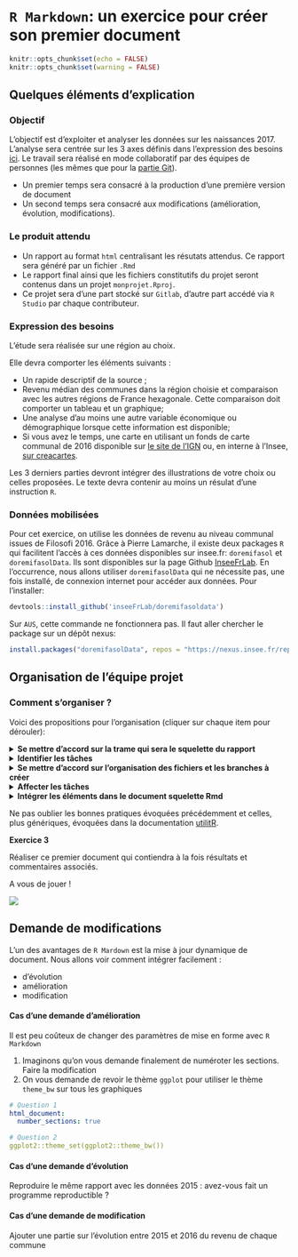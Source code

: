 # `R Markdown`: un exercice pour créer son premier document {#rmdexo}

```r
knitr::opts_chunk$set(echo = FALSE)
knitr::opts_chunk$set(warning = FALSE)
```

## Quelques éléments d'explication

### Objectif

L'objectif est d'exploiter et analyser les données sur les naissances 2017.
L'analyse sera centrée sur les 3 axes définis dans
l'expression des besoins [ici](#besoins).
Le travail sera réalisé en mode collaboratif par des équipes de personnes 
(les mêmes que pour la [partie Git](#git)).

* Un premier temps sera consacré à la production d'une première version de document
* Un second temps sera consacré aux modifications  (amélioration, évolution, modifications).


### Le produit attendu

* Un rapport au format `html` centralisant les résutats attendus. Ce rapport sera généré par un fichier `.Rmd`
* Le rapport final ainsi que les fichiers constitutifs du projet seront contenus dans un projet `monprojet.Rproj`. 
* Ce projet sera d'une part stocké sur `Gitlab`, d'autre part accédé via `R Studio` par chaque contributeur. 


### Expression des besoins {#besoins}

L'étude sera réalisée sur une région au choix.

Elle devra comporter les éléments suivants : 

* Un rapide descriptif de la source ;
* Revenu médian des communes dans la région choisie et comparaison avec les autres régions de France hexagonale.
Cette comparaison doit comporter un tableau et un graphique;
* Une analyse d'au moins une autre variable économique ou démographique lorsque cette information est disponible;
* Si vous avez le temps, une carte en utilisant un fonds de carte communal de 2016 disponible sur [le site de l'IGN](https://geoservices.ign.fr/documentation/diffusion/telechargement-donnees-libres.html#les-bases-de-donn%C3%A9es-au-format-vectoriel) ou, en interne à l'Insee, [sur creacartes](https://creacartes.insee.fr/accueil).


Les 3 derniers parties devront intégrer des illustrations de votre choix ou celles proposées. 
Le texte devra contenir au moins un résulat d'une instruction `R`.


### Données mobilisées

Pour cet exercice, on utilise les données de revenu au niveau communal issues
de Filosofi 2016. Grâce à Pierre Lamarche, il existe deux packages `R` qui 
facilitent l'accès à ces données disponibles sur insee.fr: `doremifasol` et
`doremifasolData`. Ils sont disponibles sur la page Github
[InseeFrLab](https://github.com/InseeFrLab). En l'occurrence, nous allons
utiliser `doremifasolData` qui ne nécessite pas, une fois installé, de connexion
internet pour accéder aux données. Pour l'installer:

```r
devtools::install_github('inseeFrLab/doremifasoldata')
```


::: {.conseil data-latex=""}
Sur  `AUS`, cette commande ne fonctionnera pas. Il faut aller chercher le
package sur un dépôt nexus: 

```r
install.packages("doremifasolData", repos = "https://nexus.insee.fr/repository/r-local")
```
:::


## Organisation de l'équipe projet


###  Comment s'organiser ? {-}

Voici des propositions pour l'organisation (cliquer sur chaque item pour
dérouler):


<details>
  <summary>**Se mettre d'accord sur la trame qui sera le squelette du rapport**</summary>
1. Champs et définitions : quelle région, quelle(s) variable(s), etc.
2. Quelle information représenter ?
    * quelles statistiques ?
    * quel tableau ?
    * quelle visualisation ?
3. Comment présenter l'information ?
</details> 

<details>
<summary>**Identifier les tâches**</summary>
* Créer le projet 
* Initier le document Rmardown avec le squelette  de la trame de travail
* récupérer et vérifier les données *--> coeur de l'instruction R dans un chunk ou dans un script R ?*
* quels packages choisir ?
* préparer les données *--> même question *
* construire les statistiques *--> même question *
* peut-on modulariser ?
* Lors de cette étape penser :
    + reproductibilité.
    + quelles instructions externaliser du fichier Rmd ?`
</details> 

<details>
  <summary>**Se mettre d'accord sur l'organisation des fichiers et les branches à créer**</summary>
    * Un exemple d'arborescence de projet
    
    ![](./pics/04_markdown/exple_arborescence.png)
    
    * Créer une branche par partie

</details> 

<details> 
<summary>**Affecter les tâches**</summary>
* Si nécessaire, prioriser les tâches
* Ouvrir des *issues* sur `Gitlab` et éventuellement utiliser les *Milestones*
* Possibilité de le faire sur Trello si l'ensemble de l'équipe est d'accord
</details> 

<details>
<summary> **Intégrer les éléments dans le document squelette Rmd** </summary>
* quelles instructions R externaliser du fichier R Markdown
* commiter via Git depuis RStudio (n'oubliez pas les conseils de prudence du chapitre [Git](#git))
* mettre à jour le dépôt via Git depuis RStudio et Gitlab
</details> 

::: {.conseil data-latex=""}
Ne pas oublier les bonnes pratiques évoquées précédemment et celles, plus génériques, évoquées dans la documentation [utilitR](https://www.book.utilitr.org/).
:::

:::: {.exercise data-latex=""}
::: {.center data-latex=""}
**Exercice 3**
:::

Réaliser ce premier document qui contiendra à la fois résultats et commentaires associés.


A vous de jouer !

![](./pics/04_markdown/partonsalaventure.gif)

::::
    

<!---
Une petite correction à faire
---->



## Demande de modifications

L'un des avantages de `R Mardown` est la mise à jour dynamique de
document. Nous allons voir comment intégrer facilement : 

* d'évolution
* amélioration
* modification

#### Cas d'une demande d'amélioration

Il est peu coûteux de changer des paramètres de mise en forme avec `R Markdown`

:::: {.exercise data-latex=""}
1. Imaginons qu'on vous demande finalement de numéroter les sections. Faire la modification
2. On vous demande de revoir le thème `ggplot` pour utiliser le thème `theme_bw` sur tous les graphiques
::::

```yaml
# Question 1
html_document:
  number_sections: true

# Question 2
ggplot2::theme_set(ggplot2::theme_bw())
```

#### Cas d'une demande d'évolution

:::: {.exercise data-latex=""}
Reproduire le même rapport avec les données 2015 : avez-vous fait un programme reproductible ?
::::


#### Cas d'une demande de modification

:::: {.exercise data-latex=""}
Ajouter une partie sur l'évolution entre 2015 et 2016 du revenu de chaque commune
::::



